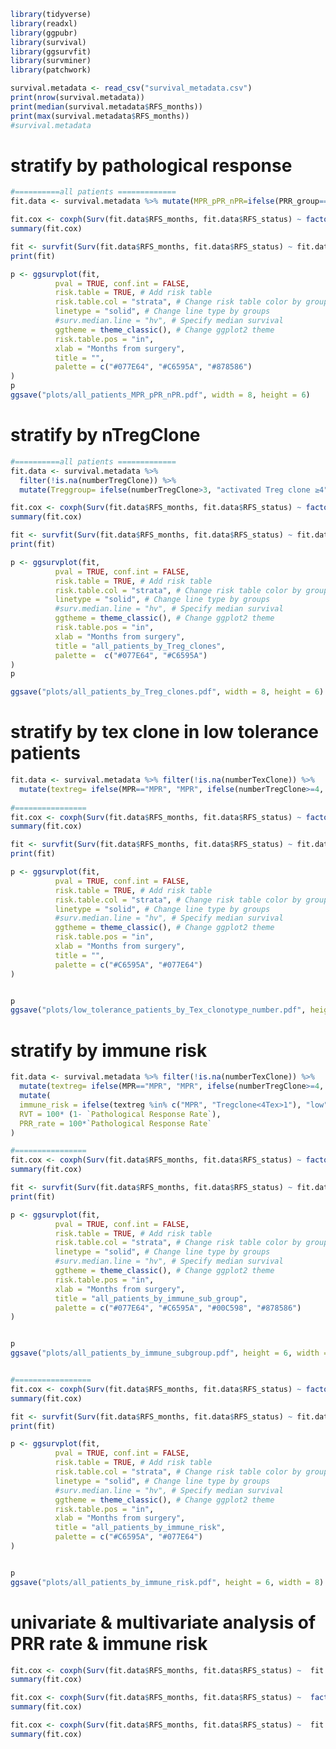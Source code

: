 ```r
library(tidyverse)
library(readxl)
library(ggpubr)
library(survival)
library(ggsurvfit)
library(survminer)
library(patchwork)
```

```r
survival.metadata <- read_csv("survival_metadata.csv")
print(nrow(survival.metadata))
print(median(survival.metadata$RFS_months))
print(max(survival.metadata$RFS_months))
#survival.metadata
```


# stratify by pathological response
```r
#==========all patients =============
fit.data <- survival.metadata %>% mutate(MPR_pPR_nPR=ifelse(PRR_group=="pCR", "MPR", PRR_group))

fit.cox <- coxph(Surv(fit.data$RFS_months, fit.data$RFS_status) ~ factor(fit.data$MPR_pPR_nPR, levels = c("MPR", "pPR", "nPR")), data = fit.data)
summary(fit.cox)

fit <- survfit(Surv(fit.data$RFS_months, fit.data$RFS_status) ~ fit.data$MPR_pPR_nPR, data = fit.data)
print(fit)

p <- ggsurvplot(fit,
          pval = TRUE, conf.int = FALSE,
          risk.table = TRUE, # Add risk table
          risk.table.col = "strata", # Change risk table color by groups
          linetype = "solid", # Change line type by groups
          #surv.median.line = "hv", # Specify median survival
          ggtheme = theme_classic(), # Change ggplot2 theme
          risk.table.pos = "in",
          xlab = "Months from surgery",
          title = "",
          palette = c("#077E64", "#C6595A", "#878586")
) 
p
ggsave("plots/all_patients_MPR_pPR_nPR.pdf", width = 8, height = 6)
```


# stratify by nTregClone
```r
#==========all patients =============
fit.data <- survival.metadata %>% 
  filter(!is.na(numberTregClone)) %>% 
  mutate(Treggroup= ifelse(numberTregClone>3, "activated Treg clone ≥4", "activated Treg clone <4"))

fit.cox <- coxph(Surv(fit.data$RFS_months, fit.data$RFS_status) ~ factor(fit.data$Treggroup), data = fit.data)
summary(fit.cox)

fit <- survfit(Surv(fit.data$RFS_months, fit.data$RFS_status) ~ fit.data$Treggroup, data = fit.data)
print(fit)

p <- ggsurvplot(fit,
          pval = TRUE, conf.int = FALSE,
          risk.table = TRUE, # Add risk table
          risk.table.col = "strata", # Change risk table color by groups
          linetype = "solid", # Change line type by groups
          #surv.median.line = "hv", # Specify median survival
          ggtheme = theme_classic(), # Change ggplot2 theme
          risk.table.pos = "in",
          xlab = "Months from surgery",
          title = "all_patients_by_Treg_clones",
          palette =  c("#077E64", "#C6595A")
)
p

ggsave("plots/all_patients_by_Treg_clones.pdf", width = 8, height = 6)
```

# stratify by tex clone in low tolerance patients
```r
fit.data <- survival.metadata %>% filter(!is.na(numberTexClone)) %>% 
  mutate(textreg= ifelse(MPR=="MPR", "MPR", ifelse(numberTregClone>=4, "Tregclone>=4", ifelse(numberTexClone<=1, "Tregclone<4, Tex<1", "Tregclone<4Tex>1")))) %>% filter(textreg %in% c("Tregclone<4, Tex<1", "Tregclone<4Tex>1"))
  
#================
fit.cox <- coxph(Surv(fit.data$RFS_months, fit.data$RFS_status) ~ factor(fit.data$textreg, levels = c("Tregclone<4Tex>1", "Tregclone<4, Tex<1")), data = fit.data)
summary(fit.cox)

fit <- survfit(Surv(fit.data$RFS_months, fit.data$RFS_status) ~ fit.data$textreg, data = fit.data)
print(fit)

p <- ggsurvplot(fit,
          pval = TRUE, conf.int = FALSE,
          risk.table = TRUE, # Add risk table
          risk.table.col = "strata", # Change risk table color by groups
          linetype = "solid", # Change line type by groups
          #surv.median.line = "hv", # Specify median survival
          ggtheme = theme_classic(), # Change ggplot2 theme
          risk.table.pos = "in",
          xlab = "Months from surgery",
          title = "",
          palette = c("#C6595A", "#077E64")
)


p
ggsave("plots/low_tolerance_patients_by_Tex_clonotype_number.pdf", height = 6, width = 8)
```


# stratify by immune risk
```r
fit.data <- survival.metadata %>% filter(!is.na(numberTexClone)) %>% 
  mutate(textreg= ifelse(MPR=="MPR", "MPR", ifelse(numberTregClone>=4, "Tregclone>=4", ifelse(numberTexClone<=1, "Tregclone<4, Tex<1", "Tregclone<4Tex>1")))) %>%
  mutate(
  immune_risk = ifelse(textreg %in% c("MPR", "Tregclone<4Tex>1"), "low", "high"),
  RVT = 100* (1- `Pathological Response Rate`),
  PRR_rate = 100*`Pathological Response Rate`
)

#================
fit.cox <- coxph(Surv(fit.data$RFS_months, fit.data$RFS_status) ~ factor(fit.data$textreg, levels = c("MPR", "Tregclone<4Tex>1", "Tregclone<4, Tex<1", "Tregclone>=4")), data = fit.data)
summary(fit.cox)

fit <- survfit(Surv(fit.data$RFS_months, fit.data$RFS_status) ~ fit.data$textreg, data = fit.data)
print(fit)

p <- ggsurvplot(fit,
          pval = TRUE, conf.int = FALSE,
          risk.table = TRUE, # Add risk table
          risk.table.col = "strata", # Change risk table color by groups
          linetype = "solid", # Change line type by groups
          #surv.median.line = "hv", # Specify median survival
          ggtheme = theme_classic(), # Change ggplot2 theme
          risk.table.pos = "in",
          xlab = "Months from surgery",
          title = "all_patients_by_immune_sub_group",
          palette = c("#077E64", "#C6595A", "#00C598", "#878586")
)


p
ggsave("plots/all_patients_by_immune_subgroup.pdf", height = 6, width = 8)


#=================
fit.cox <- coxph(Surv(fit.data$RFS_months, fit.data$RFS_status) ~ factor(fit.data$immune_risk, levels = c("low", "high")), data = fit.data)
summary(fit.cox)

fit <- survfit(Surv(fit.data$RFS_months, fit.data$RFS_status) ~ fit.data$immune_risk, data = fit.data)
print(fit)

p <- ggsurvplot(fit,
          pval = TRUE, conf.int = FALSE,
          risk.table = TRUE, # Add risk table
          risk.table.col = "strata", # Change risk table color by groups
          linetype = "solid", # Change line type by groups
          #surv.median.line = "hv", # Specify median survival
          ggtheme = theme_classic(), # Change ggplot2 theme
          risk.table.pos = "in",
          xlab = "Months from surgery",
          title = "all_patients_by_immune_risk",
          palette = c("#C6595A", "#077E64")
)


p
ggsave("plots/all_patients_by_immune_risk.pdf", height = 6, width = 8)
```

# univariate & multivariate analysis of PRR rate & immune risk
```r
fit.cox <- coxph(Surv(fit.data$RFS_months, fit.data$RFS_status) ~  fit.data$PRR_rate, data = fit.data)
summary(fit.cox)

fit.cox <- coxph(Surv(fit.data$RFS_months, fit.data$RFS_status) ~  factor(fit.data$immune_risk, levels=c("low", "high")), data = fit.data)
summary(fit.cox)

fit.cox <- coxph(Surv(fit.data$RFS_months, fit.data$RFS_status) ~  fit.data$PRR_rate + factor(fit.data$immune_risk, levels=c("low", "high")), data = fit.data)
summary(fit.cox)
```























